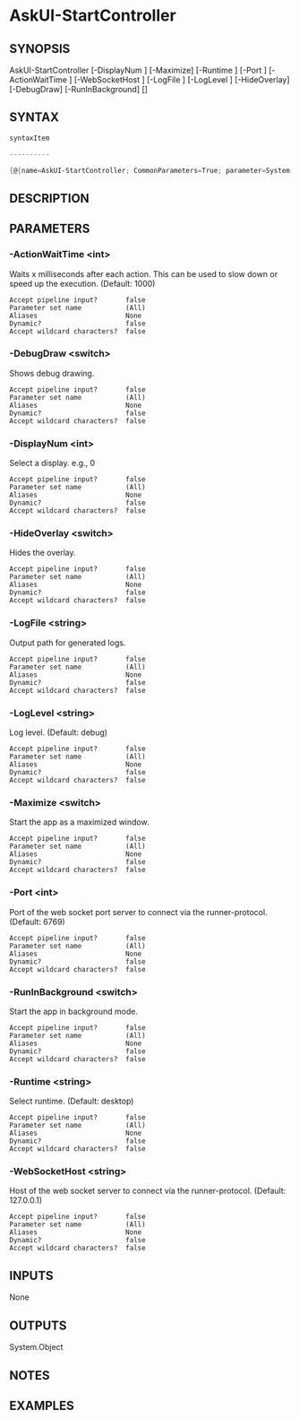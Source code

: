 # AskUI-StartController
## SYNOPSIS

AskUI-StartController [-DisplayNum <int>] [-Maximize] [-Runtime <string>] [-Port <int>] [-ActionWaitTime <int>] [-WebSocketHost <string>] [-LogFile <string>] [-LogLevel <string>] [-HideOverlay] [-DebugDraw] [-RunInBackground] [<CommonParameters>]


## SYNTAX
```powershell
syntaxItem

----------

{@{name=AskUI-StartController; CommonParameters=True; parameter=System.Object[]}}
```

## DESCRIPTION


## PARAMETERS
### -ActionWaitTime &lt;int&gt;
Waits x milliseconds after each action. This can be used to slow down or speed up the execution. (Default: 1000)
```
Accept pipeline input?       false
Parameter set name           (All)
Aliases                      None
Dynamic?                     false
Accept wildcard characters?  false
```
 
### -DebugDraw &lt;switch&gt;
Shows debug drawing.
```
Accept pipeline input?       false
Parameter set name           (All)
Aliases                      None
Dynamic?                     false
Accept wildcard characters?  false
```
 
### -DisplayNum &lt;int&gt;
Select a display. e.g., 0
```
Accept pipeline input?       false
Parameter set name           (All)
Aliases                      None
Dynamic?                     false
Accept wildcard characters?  false
```
 
### -HideOverlay &lt;switch&gt;
Hides the overlay.
```
Accept pipeline input?       false
Parameter set name           (All)
Aliases                      None
Dynamic?                     false
Accept wildcard characters?  false
```
 
### -LogFile &lt;string&gt;
Output path for generated logs.
```
Accept pipeline input?       false
Parameter set name           (All)
Aliases                      None
Dynamic?                     false
Accept wildcard characters?  false
```
 
### -LogLevel &lt;string&gt;
Log level. (Default: debug)
```
Accept pipeline input?       false
Parameter set name           (All)
Aliases                      None
Dynamic?                     false
Accept wildcard characters?  false
```
 
### -Maximize &lt;switch&gt;
Start the app as a maximized window.
```
Accept pipeline input?       false
Parameter set name           (All)
Aliases                      None
Dynamic?                     false
Accept wildcard characters?  false
```
 
### -Port &lt;int&gt;
Port of the web socket port server to connect via the runner-protocol. (Default: 6769)
```
Accept pipeline input?       false
Parameter set name           (All)
Aliases                      None
Dynamic?                     false
Accept wildcard characters?  false
```
 
### -RunInBackground &lt;switch&gt;
Start the app in background mode.
```
Accept pipeline input?       false
Parameter set name           (All)
Aliases                      None
Dynamic?                     false
Accept wildcard characters?  false
```
 
### -Runtime &lt;string&gt;
Select runtime. (Default: desktop)
```
Accept pipeline input?       false
Parameter set name           (All)
Aliases                      None
Dynamic?                     false
Accept wildcard characters?  false
```
 
### -WebSocketHost &lt;string&gt;
Host of the web socket server to connect via the runner-protocol. (Default: 127.0.0.1)
```
Accept pipeline input?       false
Parameter set name           (All)
Aliases                      None
Dynamic?                     false
Accept wildcard characters?  false
```

## INPUTS
None


## OUTPUTS
System.Object

## NOTES


## EXAMPLES
